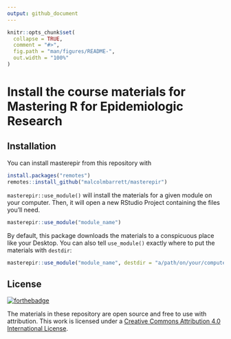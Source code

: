 ```yaml
---
output: github_document
---
```


<!-- README.md is generated from README.Rmd. Please edit that file -->

```r
knitr::opts_chunk$set(
  collapse = TRUE,
  comment = "#>",
  fig.path = "man/figures/README-",
  out.width = "100%"
)
```

# Install the course materials for Mastering R for Epidemiologic Research

<!-- badges: start -->
<!-- badges: end -->

## Installation

You can install masterepir from this repository with

``` r
install.packages("remotes")
remotes::install_github("malcolmbarrett/masterepir")
```

`masterepir::use_module()` will install the materials for a given module on your computer. Then, it will open a new RStudio Project containing the files you'll need.

``` r
masterepir::use_module("module_name")
```

By default, this package downloads the materials to a conspicuous place like your Desktop. You can also tell `use_module()` exactly where to put the materials with `destdir`:

``` r
masterepir::use_module("module_name", destdir = "a/path/on/your/computer")
```

## License
[![forthebadge](https://forthebadge.com/images/badges/cc-by.svg)](https://creativecommons.org/licenses/by/4.0/)

The materials in these repository are open source and free to use with attribution. This work is licensed under a [Creative Commons Attribution 4.0 International License](https://creativecommons.org/licenses/by/4.0/).

